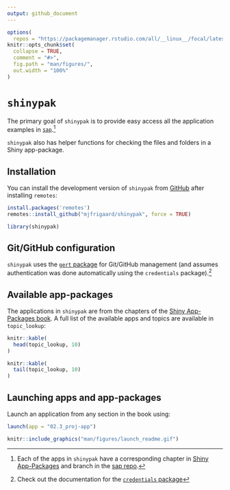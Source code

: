 ```yaml
---
output: github_document
---
```


<!-- README.md is generated from README.Rmd. Please edit that file -->

```r
options(
  repos = "https://packagemanager.rstudio.com/all/__linux__/focal/latest")
knitr::opts_chunk$set(
  collapse = TRUE,
  comment = "#>",
  fig.path = "man/figures/",
  out.width = "100%"
)
```

# `shinypak`

<!-- badges: start -->
<!-- badges: end -->

The primary goal of `shinypak` is to provide easy access all the application examples in [`sap`](https://github.com/mjfrigaard/sap).[^all-apps]

[^all-apps]: Each of the apps in `shinypak` have a corresponding chapter in [Shiny App-Packages](https://mjfrigaard.github.io/shiny-app-pkgs/) and branch in the [sap repo](https://github.com/mjfrigaard/sap/branches/all).

`shinypak` also has helper functions for checking the files and folders in a Shiny app-package. 

## Installation

You can install the development version of `shinypak` from [GitHub](https://github.com/) after installing `remotes`:

```r
install.packages('remotes')
remotes::install_github("mjfrigaard/shinypak", force = TRUE)
```

```r
library(shinypak)
```

## Git/GitHub configuration

`shinypak` uses the [`gert` package](https://docs.ropensci.org/gert/) for Git/GitHub management (and assumes authentication was done automatically using the `credentials` package).[^credentials]

[^credentials]: Check out the documentation for the [`credentials` package](https://docs.ropensci.org/credentials/articles/intro.html)


## Available app-packages

The applications in `shinypak` are from the chapters of the [Shiny App-Packages book](https://bit.ly/ShinyAppPkgs). A full list of the available apps and topics are available in `topic_lookup`:


```r
knitr::kable(
  head(topic_lookup, 10)
)
```

```r
knitr::kable(
  tail(topic_lookup, 10)
)
```


## Launching apps and app-packages

Launch an application from any section in the book using:

```r
launch(app = "02.3_proj-app")
```

```r
knitr::include_graphics("man/figures/launch_readme.gif")
```


